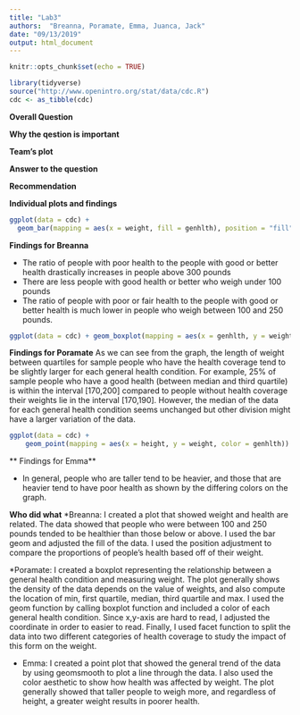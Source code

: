 ---
title: "Lab3"
authors:  "Breanna, Poramate, Emma, Juanca, Jack"
date: "09/13/2019"
output: html_document
---

```{r setup, include=FALSE}
knitr::opts_chunk$set(echo = TRUE)
```

```{r include = FALSE}
library(tidyverse)
source("http://www.openintro.org/stat/data/cdc.R")
cdc <- as_tibble(cdc)
```

**Overall Question**

**Why the qestion is important**

**Team's plot**

**Answer to the question**

**Recommendation**

**Individual plots and findings**

```{r}
ggplot(data = cdc) +
  geom_bar(mapping = aes(x = weight, fill = genhlth), position = "fill")
```

**Findings for Breanna**

* The ratio of people with poor health to the people with good or better health drastically increases in people above 300 pounds
* There are less people with good health or better who weigh under 100 pounds
* The ratio of people with poor or fair health to the people with good or better health is much lower in people who weigh between 100 and 250 pounds.

```{r}
ggplot(data = cdc) + geom_boxplot(mapping = aes(x = genhlth, y = weight, color = genhlth))  +coord_flip() + facet_wrap(~hlthplan)
```

**Findings for Poramate**
As we can see from the graph, the length of weight between quartiles for sample people who have the health coverage tend to be slightly larger for each general health condition. For example, 25% of sample people who have a good health (between median and third quartile) is within the interval [170,200] compared to people without health coverage their weights lie in the interval [170,190]. However, the median of the data for each general health condition seems unchanged but other division might have a larger variation of the data.

```{r}
ggplot(data = cdc) + 
    geom_point(mapping = aes(x = height, y = weight, color = genhlth)) + geom_smooth(method = lm, mapping = aes(x = height, y = weight))
```

** Findings for Emma**

* In general, people who are taller tend to be heavier, and those that are heavier tend to have poor health as shown by the differing colors on the graph.

**Who did what**
*Breanna: I created a plot that showed weight and health are related. The data showed that people who were between 100 and 250 pounds tended to be healthier than those below or above. I used the bar geom and adjusted the fill of the data. I used the position adjustment to compare the proportions of people's health based off of their weight.

*Poramate: I created a boxplot representing the relationship between a general health condition and measuring weight. The plot generally shows the density of the data depends on the value of weights, and also compute the location of min, first quartile, median, third quartile and max. I used the geom function by calling boxplot function and included a color of each general health condition. Since x,y-axis are hard to read, I adjusted the coordinate in order to easier to read. Finally, I used facet function to split the data into two different categories of health coverage to study the impact of this form on the weight.

* Emma: I created a point plot that showed the general trend of the data by using geomsmooth to plot a line through the data.  I also used the color aesthetic to show how health was affected by weight.  The plot generally showed that taller people to weigh more, and regardless of height, a greater weight results in poorer health. 